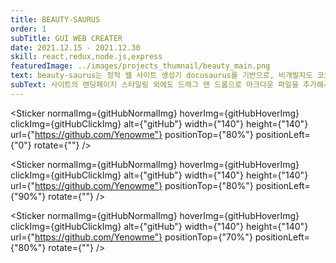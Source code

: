 ```yaml
---
title: BEAUTY-SAURUS
order: 1
subTitle: GUI WEB CREATER
date: 2021.12.15 - 2021.12.30
skill: react,redux,node.js,express
featuredImage: ../images/projects_thumnail/beauty_main.png
text: beauty-saurus는 정적 웹 사이트 생성기 docusaurus를 기반으로, 비개발자도 코드 레벨이 아닌 그래픽 기반 인터페이스로 정적 웹 사이트를 쉽게 만들 수 있게 도와주는 오픈소스 프로젝트입니다.
subText: 사이트의 랜딩페이지 스타일링 외에도 드래그 앤 드롭으로 마크다운 파일을 추가해서 페이지를 생성하는 기능도 구현했습니다.
---
```



<Sticker
  normalImg={gitHubNormalImg}
  hoverImg={gitHubHoverImg}
  clickImg={gitHubClickImg}
  alt={"gitHub"}
  width={"140"}
  height={"140"}
  url={"https://github.com/Yenowme"}
  positionTop={"80%"}
  positionLeft={"0"}
  rotate={""}
/>

<Sticker
  normalImg={gitHubNormalImg}
  hoverImg={gitHubHoverImg}
  clickImg={gitHubClickImg}
  alt={"gitHub"}
  width={"140"}
  height={"140"}
  url={"https://github.com/Yenowme"}
  positionTop={"80%"}
  positionLeft={"90%"}
  rotate={""}
/>

<Sticker
  normalImg={gitHubNormalImg}
  hoverImg={gitHubHoverImg}
  clickImg={gitHubClickImg}
  alt={"gitHub"}
  width={"140"}
  height={"140"}
  url={"https://github.com/Yenowme"}
  positionTop={"70%"}
  positionLeft={"80%"}
  rotate={""}
/>
